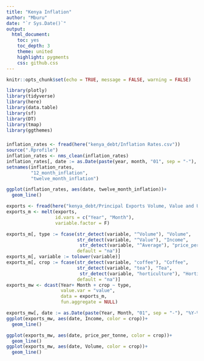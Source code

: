 ```yaml
---
title: "Kenya Inflation"
author: "Mburu"
date: "`r Sys.Date()`"
output:
  html_document:
    toc: yes
    toc_depth: 3
    theme: united
    highlight: pygments
    css: github.css
---
```


```r
knitr::opts_chunk$set(echo = TRUE, message = FALSE, warning = FALSE)

library(plotly)
library(tidyverse)
library(here)
library(data.table)
library(sf)
library(DT)
library(tmap)
library(ggthemes)
```

### 

```r
inflation_rates <- fread(here("kenya_debt/Inflation Rates.csv"))
source(".Rprofile")
inflation_rates <- nms_clean(inflation_rates)
inflation_rates[, date := as.Date(paste(year, month, "01", sep = "-"), "%Y-%b-%d")]
setnames(inflation_rates, 
         "12_month_inflation", 
         "twelve_month_inflation")
```

```r
ggplot(inflation_rates, aes(date, twelve_month_inflation))+
  geom_line()
```

```r
exports <- fread(here("kenya_debt/Principal Exports Volume, Value and Unit Prices (Ksh Million).csv"))
exports_m <- melt(exports,
                  id.vars = c("Year", "Month"),
                  variable.factor = F)

exports_m[, type := fcase(str_detect(variable, "^Volume"), "Volume",
                          str_detect(variable, "^Value"), "Income",
                           str_detect(variable, "^Average"), "price_per_tonne",
                          default = "na")]
exports_m[, variable := tolower(variable)]
exports_m[, crop := fcase(str_detect(variable, "coffee"), "Coffee",
                          str_detect(variable, "tea"), "Tea",
                           str_detect(variable, "horticulture"), "Horticulture",
                          default = "na")]
exports_mw <- dcast(Year+ Month + crop ~ type, 
                    value.var = "value", 
                    data = exports_m,
                    fun.aggregate = NULL)
```

```r
exports_mw[, date := as.Date(paste(Year, Month, "01", sep = "-"), "%Y-%b-%d")]
ggplot(exports_mw, aes(date, Income, color = crop))+
  geom_line()

ggplot(exports_mw, aes(date, price_per_tonne, color = crop))+
  geom_line()
ggplot(exports_mw, aes(date, Volume, color = crop))+
  geom_line()
```
